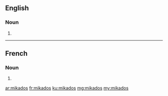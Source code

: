 ==English==

===Noun===
{{head|en}}

# {{plural of|mikado}}

----

==French==

===Noun===
{{head|fr|g=m-p}}

# {{plural of|mikado|lang=fr}}

[[ar:mikados]]
[[fr:mikados]]
[[ku:mikados]]
[[mg:mikados]]
[[my:mikados]]